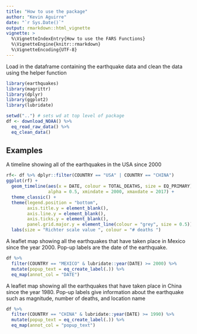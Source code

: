 ```yaml
---
title: "How to use the package"
author: "Kevin Aguirre"
date: "`r Sys.Date()`"
output: rmarkdown::html_vignette
vignette: >
  %\VignetteIndexEntry{How to use the FARS Functions}
  %\VignetteEngine{knitr::rmarkdown}
  %\VignetteEncoding{UTF-8}
---
```




Load in the dataframe containing the earthquake data and clean the data using the helper function

```r

library(earthquakes)
library(magrittr)
library(dplyr)
library(ggplot2)
library(lubridate)

setwd("..") # sets wd at top level of package
df <- download_NOAA() %>%
  eq_read_raw_data() %>%
  eq_clean_data()

```


## Examples
A timeline showing all of the earthquakes in the USA since 2000


```r
rf<- df %>% dplyr::filter(COUNTRY == "USA" | COUNTRY == "CHINA")
ggplot(rf) +
  geom_timeline(aes(x = DATE, colour = TOTAL_DEATHS, size = EQ_PRIMARY), 
                alpha = 0.5, xmindate = 2000, xmaxdate = 2017) +
  theme_classic() +
  theme(legend.position = "bottom",
        axis.title.y = element_blank(), 
        axis.line.y = element_blank(), 
        axis.ticks.y = element_blank(),
        panel.grid.major.y = element_line(colour = "grey", size = 0.5)) +
  labs(size = "Richter scale value ", colour = "# deaths ")
```

A leaflet map showing all the earthquakes that have taken place in Mexico since the year 2000. Pop-up labels are the date of the earthquake.
```r
df %>% 
  filter(COUNTRY == "MEXICO" & lubridate::year(DATE) >= 2000) %>%
  mutate(popup_text = eq_create_label(.)) %>% 
  eq_map(annot_col = "DATE")
```

A leaflet map showing all the earthquakes that have taken place in China since the year 1980. Pop-up labels give information about the earthquake such as magnitude, number of deaths, and location name
```r
df %>% 
  filter(COUNTRY == "CHINA" & lubridate::year(DATE) >= 1990) %>%
  mutate(popup_text = eq_create_label(.)) %>% 
  eq_map(annot_col = "popup_text")

```













